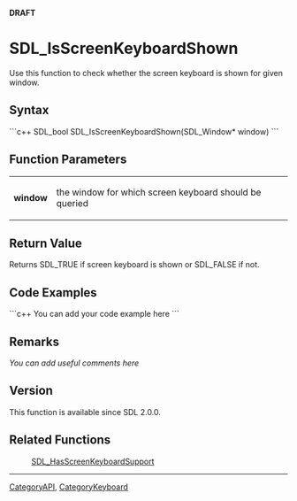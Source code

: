 '''DRAFT'''


<!-- #*^*^*^*^*See http://wiki.libsdl.org/moin.cgi/SGFunctions for details on editing this page*^*^*^*^* -->


= SDL_IsScreenKeyboardShown =
Use this function to check whether the screen keyboard is shown for given window.




== Syntax ==
```c++
SDL_bool SDL_IsScreenKeyboardShown(SDL_Window* window)
```


== Function Parameters ==
{|
|'''window'''
|the window for which screen keyboard should be queried
|}


== Return Value ==
Returns SDL_TRUE if screen keyboard is shown or SDL_FALSE if not.


== Code Examples ==
```c++
You can add your code example here
```

<!-- #Leave this section as-is unless you have a code example to put in.  In that case, replace You can add your code example here with your code example following the Style Guide instructions.  Leave the rest of the markup alone and delete this comment. -->


== Remarks ==
''You can add useful comments here''

<!-- #Leave this section as-is unless you have a remark to put in.  In that case, replace ''You can add useful comments here'' with your remark(s) following the Style Guide instructions.  Leave the rest of the markup alone and delete this comment. -->

== Version ==
This function is available since SDL 2.0.0.

== Related Functions ==
:[[SDL_HasScreenKeyboardSupport]]

----
[[CategoryAPI]], [[CategoryKeyboard]]
<!-- #See the Style Guide for instructions on editing the footer. -->
